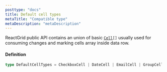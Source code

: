 ```yaml
---
posttype: "docs"
title: Default cell types
metaTitle: "Compatible type"
metaDescription: "metaDescription"
---
```


ReactGrid public API contains an union of basic [`Cell`](/docs/3.0/7-api/0-interfaces/4-cell/)`[]` usually used for consuming changes and 
marking cells array inside data row.

#### Definition

```ts
type DefaultCellTypes = CheckboxCell | DateCell | EmailCell | GroupCell | HeaderCell | NumberCell | TextCell | TimeCell;
```

